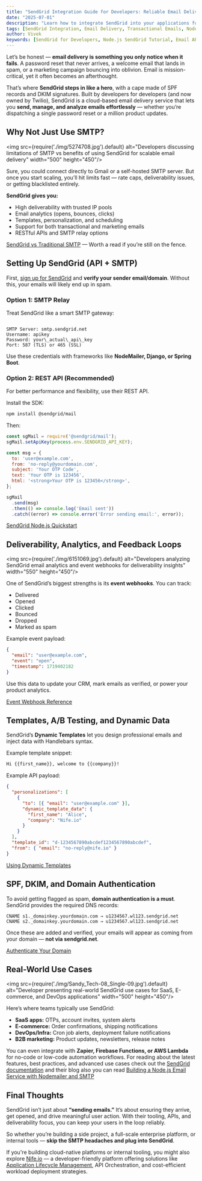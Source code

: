 ```yaml
---
title: "SendGrid Integration Guide for Developers: Reliable Email Delivery with Node.js"
date: "2025-07-01"
description: "Learn how to integrate SendGrid into your applications for high-deliverability transactional and marketing emails using SMTP and REST APIs."
tags: [SendGrid Integration, Email Delivery, Transactional Emails, Node.js, SMTP, Email API, DevOps]
author: Vivek
keywords: [SendGrid for Developers, Node.js SendGrid Tutorial, Email API Integration, SendGrid SMTP Setup, Transactional Email Best Practices, Dynamic Email Templates, Email Deliverability Tips, DKIM SPF Configuration, SendGrid Analytics, Domain Authentication for Email]
---
```




Let’s be honest — **email delivery is something you only notice when it fails**. A password reset that never arrives, a welcome email that lands in spam, or a marketing campaign bouncing into oblivion. Email is mission-critical, yet it often becomes an afterthought.

That’s where **SendGrid steps in like a hero**, with a cape made of SPF records and DKIM signatures. Built by developers for developers (and now owned by Twilio), SendGrid is a cloud-based email delivery service that lets you **send, manage, and analyze emails effortlessly** — whether you’re dispatching a single password reset or a million product updates.



##  Why Not Just Use SMTP?

<img src={require('./img/5274708.jpg').default} alt="Developers discussing limitations of SMTP vs benefits of using SendGrid for scalable email delivery" width="500" height="450"/>
<br/>

Sure, you could connect directly to Gmail or a self-hosted SMTP server. But once you start scaling, you’ll hit limits fast — rate caps, deliverability issues, or getting blacklisted entirely.

 **SendGrid gives you:**

- High deliverability with trusted IP pools
- Email analytics (opens, bounces, clicks)
- Templates, personalization, and scheduling
- Support for both transactional and marketing emails
- RESTful APIs and SMTP relay options

 [SendGrid vs Traditional SMTP](https://sendgrid.com/docs) — Worth a read if you’re still on the fence.



##  Setting Up SendGrid (API + SMTP)

First, [sign up for SendGrid](https://sendgrid.com) and **verify your sender email/domain**. Without this, your emails will likely end up in spam.

### Option 1: SMTP Relay

Treat SendGrid like a smart SMTP gateway:

```

SMTP Server: smtp.sendgrid.net
Username: apikey
Password: your\_actual\_api\_key
Port: 587 (TLS) or 465 (SSL)

```

Use these credentials with frameworks like **NodeMailer, Django, or Spring Boot**.



### Option 2: REST API (Recommended)

For better performance and flexibility, use their REST API.

Install the SDK:

```bash
npm install @sendgrid/mail
````

Then:

```js
const sgMail = require('@sendgrid/mail');
sgMail.setApiKey(process.env.SENDGRID_API_KEY);

const msg = {
  to: 'user@example.com',
  from: 'no-reply@yourdomain.com',
  subject: 'Your OTP Code',
  text: 'Your OTP is 123456',
  html: '<strong>Your OTP is 123456</strong>',
};

sgMail
  .send(msg)
  .then(() => console.log('Email sent'))
  .catch((error) => console.error('Error sending email:', error));
```

 [SendGrid Node.js Quickstart](https://www.twilio.com/docs/sendgrid/for-developers/sending-email/quickstart-nodejs)



##  Deliverability, Analytics, and Feedback Loops

<img src={require('./img/6151069.jpg').default} alt="Developers analyzing SendGrid email analytics and event webhooks for deliverability insights" width="550" height="450"/>
<br/>

One of SendGrid’s biggest strengths is its **event webhooks**. You can track:

* Delivered
* Opened
* Clicked
* Bounced
* Dropped
* Marked as spam

Example event payload:

```json
{
  "email": "user@example.com",
  "event": "open",
  "timestamp": 1719402182
}
```

Use this data to update your CRM, mark emails as verified, or power your product analytics.

 [Event Webhook Reference](https://docs.sendgrid.com/for-developers/tracking-events/event)



##  Templates, A/B Testing, and Dynamic Data

SendGrid’s **Dynamic Templates** let you design professional emails and inject data with Handlebars syntax.

Example template snippet:

```html
Hi {{first_name}}, welcome to {{company}}!
```

Example API payload:

```json
{
  "personalizations": [
    {
      "to": [{ "email": "user@example.com" }],
      "dynamic_template_data": {
        "first_name": "Alice",
        "company": "Nife.io"
      }
    }
  ],
  "template_id": "d-1234567890abcdef1234567890abcdef",
  "from": { "email": "no-reply@nife.io" }
}
```

 [Using Dynamic Templates](https://docs.sendgrid.com/ui/sending-email/how-to-send-an-email-with-dynamic-transactional-templates)



##  SPF, DKIM, and Domain Authentication

To avoid getting flagged as spam, **domain authentication is a must**. SendGrid provides the required DNS records:

```
CNAME s1._domainkey.yourdomain.com → u1234567.wl123.sendgrid.net
CNAME s2._domainkey.yourdomain.com → u1234567.wl123.sendgrid.net
```

Once these are added and verified, your emails will appear as coming from your domain — **not via sendgrid.net**.

 [Authenticate Your Domain](https://docs.sendgrid.com/ui/account-and-settings/how-to-set-up-domain-authentication)



##  Real-World Use Cases

<img src={require('./img/Sandy_Tech-08_Single-09.jpg').default} alt="Developer presenting real-world SendGrid use cases for SaaS, E-commerce, and DevOps applications" width="500" height="450"/>
<br/>

Here’s where teams typically use SendGrid:

* **SaaS apps:** OTPs, account invites, system alerts
* **E-commerce:** Order confirmations, shipping notifications
* **DevOps/Infra:** Cron job alerts, deployment failure notifications
* **B2B marketing:** Product updates, newsletters, release notes

You can even integrate with **Zapier, Firebase Functions, or AWS Lambda** for no-code or low-code automation workflows.
For reading about the latest features, best practices, and advanced use cases check out the [SendGrid documentation](https://docs.sendgrid.com) and their blog also you can read
[Building a Node.js Email Service with Nodemailer and SMTP](https://mailtrap.io/blog/send-emails-with-nodejs/)



## Final Thoughts

SendGrid isn’t just about **“sending emails.”** It’s about ensuring they arrive, get opened, and drive meaningful user action. With their tooling, APIs, and deliverability focus, you can keep your users in the loop reliably.

So whether you’re building a side project, a full-scale enterprise platform, or internal tools — **skip the SMTP headaches and plug into SendGrid**.

If you're building cloud-native platforms or internal tooling, you might also explore [Nife.io](https://nife.io/) — a developer-friendly platform offering solutions like [Application Lifecycle Management](https://nife.io/solutions/Application%20Lifecycle%20Management), API Orchestration, and cost-efficient workload deployment strategies.





